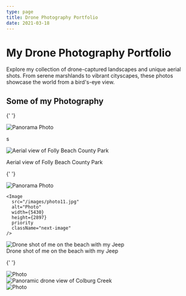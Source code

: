 ```yaml
---
type: page
title: Drone Photography Portfolio
date: 2021-03-18
---
```


# My Drone Photography Portfolio

Explore my collection of drone-captured landscapes and unique aerial shots. From serene marshlands to vibrant cityscapes, these photos showcase the world from a bird's-eye view.

<div className="photo-title">
  <h2>Some of my Photography</h2>
</div>

<div className="photo-gallery">

{' '}

<div className="wrapper">
  <div className="full-width-container">
    <Image
      src="/images/photo_pano1.jpg"
      alt="Panorama Photo"
      width={13473}
      height={3804}
      priority
      className="next-image pano-img"
    />
  </div>
</div>

s<div className="img-container">

  <Image
    src="/images/folly_beach_county_park.jpg"
    alt="Aerial view of Folly Beach County Park"
    width={1125}
    height={750}
    priority
    className="next-image"
  />
  <figcaption>Aerial view of Folly Beach County Park</figcaption>
</figure>

{' '}

<div className="wrapper">
  <div className="full-width-container">
    <Image
      src="/images/photo_pano2.jpg"
      alt="Panorama Photo"
      width={8384}
      height={3278}
      priority
      className="next-image pano-img"
    />
  </div>
</div>

<div className="pano-container">

    <Image
      src="/images/photo11.jpg"
      alt="Photo"
      width={5430}
      height={2897}
      priority
      className="next-image"
    />

</div>

<div className="pano-container">
  <Image
    src="/images/me_on_beach_jeep.jpg"
    alt="Drone shot of me on the beach with my Jeep"
    width={1125}
    height={750}
    priority
    className="next-image"
  />
  <figcaption>Drone shot of me on the beach with my Jeep</figcaption>
</figure>

{' '}

<div className="img-container">
  <Image
    src="/images/photo13.jpg"
    alt="Photo"
    width={5083}
    height={3389}
    priority
    className="next-image"
  />
</div>

<div className="pano-container">
  <Image
    src="/images/pano_of_colburg_creek.jpg"
    alt="Panoramic drone view of Colburg Creek"
    width={1125}
    height={750}
    priority
    className="next-image"
  />
</div>

<div className="wrapper">
  <div className="full-width-container">
    <Image
      src="/images/photo15.png"
      alt="Photo"
      width={5450}
      height={3633}
      priority
      className="next-image"
    />
  </div>
</div>

<style jsx>{`
  .photo-grid {
    display: grid;
    grid-template-columns: repeat(auto-fit, minmax(300px, 1fr));
    gap: 1.5rem;
    margin-top: 2rem;
  }

  figure {
    position: relative;
    overflow: hidden;
    transition: transform 0.3s ease;
  }

  figure:hover {
    transform: scale(1.05); /* Slight zoom effect on hover */
  }

  figcaption {
    text-align: center;
    font-size: 1rem;
    margin-top: 0.5rem;
    color: #555;
  }

  .next-image {
    border-radius: 10px;
    box-shadow: 0 4px 15px rgba(0, 0, 0, 0.1); /* Subtle shadow for depth */
  }
`}</style>

